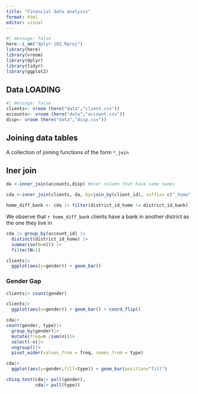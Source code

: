 ```yaml
---
title: "Financial data analysis"
format: html
editor: visual 
---
```


```r
#| message: false 
here::i_am("dplyr-102.Rproj")
library(here)
library(vroom)
library(dplyr)
library(tidyr)
library(ggplot2)

```

## Data LOADING 
```r
#| message: false 
clients<- vroom (here("data","client.csv"))
accounts<- vroom (here("data","account.csv"))
disp<- vroom (here("data","disp.csv"))
```

## Joining data tables 
A collection of joining functions of the form `*_join`

## Iner join
```r
da <-inner_join(accounts,disp) #over column that have same names 
```
```r
cda <-inner_join(clients, da, by=join_by(client_id), suffix= c("_home","_bank"))
```

```r
home_diff_bank <- cda |> filter(district_id_home != district_id_bank) |> nrow() #filter operates at the level of a single row so if need to compare multiple rows use group by 
```

We observe that `r home_diff_bank` clients have a bank in another district as the one they live in

```r
cda |> group_by(account_id) |>
  distinct(district_id_home) |> 
  summarise(N=n()) |> 
  filter(N>1)


```
```r
clients|> 
  ggplot(aes(y=gender)) + geom_bar()
```

### Gender Gap

```r
clients|> count(gender)
```
```r
clients|> 
  ggplot(aes(x=gender)) + geom_bar() + coord_flip()
```
```r
cda|>
count(gender, type)|>
  group_by(gender)|>
  mutate(freq=n /sum(n))|>
  select(-n)|>
  ungroup()|>
  pivot_wider(values_from = freq, names_from = type)
```

```r
cda|> 
  ggplot(aes(y=gender,fill=type)) + geom_bar(position="fill")
```
```r
chisq.test(cda|> pull(gender),
           cda|> pull(type))
```

